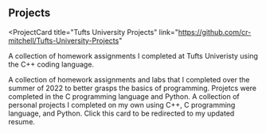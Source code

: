 ## Projects

<ProjectCard
  title="Tufts University Projects"
  link="https://github.com/cr-mitchell/Tufts-University-Projects"
>
  A collection of homework assignments I completed at Tufts Univeristy 
  using the C++ coding language.
  
</ProjectCard>
<ProjectCard
  title="CS50 at Harvard University"
  link="https://github.com/cr-mitchell/CS50-Harvard.git"
  bg="linear-gradient(to right, #662D8C 0%, #ED1E79 100%)"
>
  A collection of homework assignments and labs that I completed
  over the summer of 2022 to better grasps the basics of programming.
  Projetcs were completed in the C programming language and Python.
  
</ProjectCard>
<ProjectCard
  title="Personal Projects"
  link="https://www.lekoarts.de/garden/adding-a-draft-feature-to-gatsby?utm_source=cara&utm_medium=Theme"
  bg="linear-gradient(to right, #009245 0%, #FCEE21 100%)"
>
  A collection of personal projects I completed on my own using 
  C++, C programming language, and Python. 
  
</ProjectCard>
<ProjectCard
  title="Resume"
  link="https://docs.google.com/document/d/11z7fJwMe2pVY5HRlDLwTJF3p_divSOgr6TWBSBOxbYM/edit?usp=sharing"
  bg="linear-gradient(to right, #D585FF 0%, #00FFEE 100%)"
>
  Click this card to be redirected to my updated resume.
</ProjectCard>
